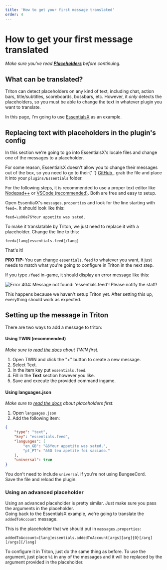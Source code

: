 ```yaml
---
title: 'How to get your first message translated'
order: 4
---
```


# How to get your first message translated

_Make sure you've read **[Placeholders](~/docs/placeholders)** before continuing._

## What can be translated?

Triton can detect placeholders on any kind of text, including chat, action bars, title/subtitles, scoreboards, bossbars, etc.
However, it _only_ detects the placeholders, so you must be able to change the text in whatever plugin you want to translate.

In this page, I'm going to use [EssentialsX](https://www.spigotmc.org/resources/essentialsx.9089/) as an example.

## Replacing text with placeholders in the plugin's config

In this section we're going to go into EssentialsX's locale files and change one of the messages to a placeholder.

<div class='warning'>
  For some reason, EssentialsX doesn't allow you to change their messages out of the box, so you
  need to go to their{' '}
  <a href='https://github.com/EssentialsX/Essentials/blob/2.x/Essentials/src/messages.properties'>
    GitHub
  </a>
  , grab the file and place it into your <code>plugins/Essentials</code> folder.
</div>

For the following steps, it is recommended to use a proper text editor like [Nodepad++](https://notepad-plus-plus.org/) or [VSCode (recommended)](https://code.visualstudio.com/). Both are free and easy to setup.

Open EssentialX's `messages.properties` and look for the line starting with `feed=`. It should look like this:

```
feed=\u00a76Your appetite was sated.
```

To make it translatable by Triton, we just need to replace it with a placeholder. Change the line to this:

```
feed=[lang]essentials.feed[/lang]
```

That's it!

**PRO TIP:** You can change `essentials.feed` to whatever you want, it just needs to match what you're going to configure in Triton in the next step.

If you type `/feed` in-game, it should display an error message like this:

![Error 404: Message not found: 'essentials.feed'! Please notify the staff!](../../img/docs/first-message1.png)

This happens because we haven't setup Triton yet.
After setting this up, everything should work as expected.

## Setting up the message in Triton

There are two ways to add a message to triton:

#### Using TWIN (recommended)

_Make sure to [read the docs](~/docs/twin) about TWIN first._

1. Open TWIN and click the "+" button to create a new message.
2. Select Text.
3. In the item key put `essentials.feed`.
4. Fill in the **Text** section however you like.
5. Save and execute the provided command ingame.

#### Using languages.json

_Make sure to [read the docs](~/docs/placeholders) about placeholders first._

1. Open `languages.json`
2. Add the following item:

```json
{
    "type": "text",
    "key": "essentials.feed",
    "languages": [
        "en_GB": "&6Your appetite was sated.",
        "pt_PT": "&6O teu apetite foi saciado."
    ],
    "universal": true
}
```

You don't need to include `universal` if you're not using BungeeCord.  
Save the file and reload the plugin.

### Using an advanced placeholder

Using an advanced placeholder is pretty similar. Just make sure you pass the arguments in the placeholder.  
Going back to the EssentialsX example, we're going to translate the `addedToAccount` message.

This is the placeholder that we should put in `messages.properties`:

```
addedToAccount=[lang]essentials.addedToAccount[args][arg]{0}[/arg][/args][/lang]
```

To configure it in Triton, just do the same thing as before. To use the argument, just place `%1` in any of the messages and it will be replaced by the argument provided in the placeholder.
